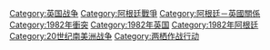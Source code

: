 {{catmore|马岛战争}}
[[Category:英国战争|Category:英国战争]]
[[Category:阿根廷戰爭|Category:阿根廷戰爭]]
[[Category:阿根廷－英國關係|Category:阿根廷－英國關係]]
[[Category:1982年衝突|Category:1982年衝突]]
[[Category:1982年英国|Category:1982年英国]]
[[Category:1982年阿根廷|Category:1982年阿根廷]]
[[Category:20世纪南美洲战争|Category:20世纪南美洲战争]]
[[Category:两栖作战行动|Category:两栖作战行动]]